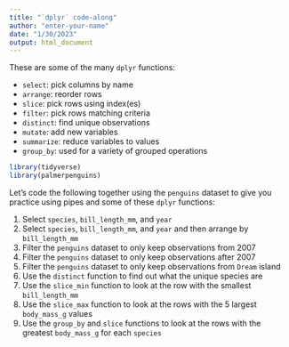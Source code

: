 ```yaml
---
title: "`dplyr` code-along"
author: "enter-your-name"
date: "1/30/2023"
output: html_document
---
```


These are some of the many `dplyr` functions:

- `select`: pick columns by name
- `arrange`: reorder rows
- `slice`: pick rows using index(es)
- `filter`: pick rows matching criteria
- `distinct`: find unique observations
- `mutate`: add new variables
- `summarize`: reduce variables to values
- `group_by`: used for a variety of grouped operations

```r
library(tidyverse)
library(palmerpenguins)
```

Let's code the following together using the `penguins` dataset to give you practice using pipes and some of these `dplyr` functions:

1. Select `species`, `bill_length_mm`, and `year`
2. Select `species`, `bill_length_mm`, and `year` and then arrange by `bill_length_mm`
3. Filter the `penguins` dataset to only keep observations from 2007
4. Filter the `penguins` dataset to only keep observations after 2007
5. Filter the `penguins` dataset to only keep observations from `Dream` island
6. Use the `distinct` function to find out what the unique species are
7. Use the `slice_min` function to look at the row with the smallest `bill_length_mm` 
8. Use the `slice_max` function to look at the rows with the 5 largest `body_mass_g` values
9. Use the `group_by` and `slice` functions to look at the rows with the greatest `body_mass_g` for each `species`
